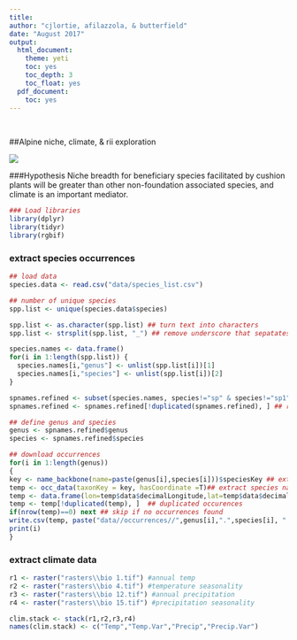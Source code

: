 ```yaml
---
title:
author: "cjlortie, afilazzola, & butterfield"
date: "August 2017"
output:
  html_document:
    theme: yeti
    toc: yes
    toc_depth: 3
    toc_float: yes
  pdf_document:
    toc: yes
---
```

<br>  

##Alpine niche, climate, & rii exploration
<br>

![](./change.jpg)
<br>

###Hypothesis
Niche breadth for beneficiary species facilitated by cushion plants will be greater than other non-foundation associated species, and climate is an important mediator.


```r
### Load libraries
library(dplyr)
library(tidyr)
library(rgbif)
```

### extract species occurrences
```r
## load data
species.data <- read.csv("data/species_list.csv")

## number of unique species
spp.list <- unique(species.data$species)

spp.list <- as.character(spp.list) ## turn text into characters
spp.list <- strsplit(spp.list, "_") ## remove underscore that sepatates species and genus

species.names <- data.frame()
for(i in 1:length(spp.list)) {
  species.names[i,"genus"] <- unlist(spp.list[i])[1]
  species.names[i,"species"] <- unlist(spp.list[i])[2]
}

spnames.refined <- subset(species.names, species!="sp" & species!="sp1" & species!="sp2" & species!="sp3" & species!="sp4" & species!="sp5" & species!="sp6" & species!="sp7" & species!="sp8" & species!="sp9") ## remove unknown species
spnames.refined <- spnames.refined[!duplicated(spnames.refined), ] ## remove duplicates

## define genus and species
genus <- spnames.refined$genus
species <- spnames.refined$species

## download occurrences
for(i in 1:length(genus))
{
key <- name_backbone(name=paste(genus[i],species[i]))$speciesKey ## extract species key from gbif
temp <- occ_data(taxonKey = key, hasCoordinate =T)## extract species name from GBIF server
temp <- data.frame(lon=temp$data$decimalLongitude,lat=temp$data$decimalLatitude,species.name=temp$data$name)
temp <- temp[!duplicated(temp), ]  ## duplicated occurences
if(nrow(temp)==0) next ## skip if no occurrences found
write.csv(temp, paste("data//occurrences//",genus[i],".",species[i], ".occurrence.csv",sep=""),row.names=F) ##write csv with species occurences
print(i)
}
```

### extract climate data
```r

r1 <- raster("rasters\\bio 1.tif") #annual temp
r2 <- raster("rasters\\bio 4.tif") #temperature seasonality
r3 <- raster("rasters\\bio 12.tif") #annual precipitation
r4 <- raster("rasters\\bio 15.tif") #precipitation seasonality

clim.stack <- stack(r1,r2,r3,r4)
names(clim.stack) <- c("Temp","Temp.Var","Precip","Precip.Var")

```

